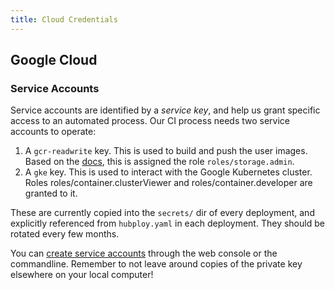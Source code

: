 ```yaml
---
title: Cloud Credentials
---
```


## Google Cloud

### Service Accounts

Service accounts are identified by a *service key*, and help us grant
specific access to an automated process. Our CI process needs two
service accounts to operate:

1.  A `gcr-readwrite` key. This is used to build and push the user
    images. Based on the
    [docs](https://cloud.google.com/container-registry/docs/access-control),
    this is assigned the role `roles/storage.admin`.
2.  A `gke` key. This is used to interact with the Google Kubernetes
    cluster. Roles [roles/container.clusterViewer]{.title-ref} and
    [roles/container.developer]{.title-ref} are granted to it.

These are currently copied into the `secrets/` dir of every deployment,
and explicitly referenced from `hubploy.yaml` in each deployment. They
should be rotated every few months.

You can [create service
accounts](https://nextjournal.com/schmudde/how-to-version-control-jupyter)
through the web console or the commandline. Remember to not leave around
copies of the private key elsewhere on your local computer!
